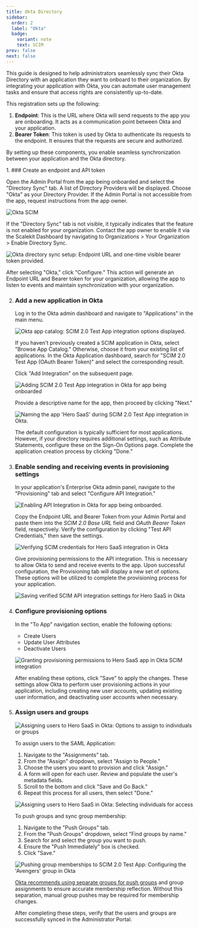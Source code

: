 ```yaml
---
title: Okta Directory
sidebar:
  order: 2
  label: "Okta"
  badge:
    variant: note
    text: SCIM
prev: false
next: false
---
```



This guide is designed to help administrators seamlessly sync their Okta Directory with an application they want to onboard to their organization. By integrating your application with Okta, you can automate user management tasks and ensure that access rights are consistently up-to-date.

This registration sets up the following:

1. **Endpoint**: This is the URL where Okta will send requests to the app you are onboarding. It acts as a communication point between Okta and your application.
2. **Bearer Token**: This token is used by Okta to authenticate its requests to the endpoint. It ensures that the requests are secure and authorized.

By setting up these components, you enable seamless synchronization between your application and the Okta directory.

<Steps>
1. ### Create an endpoint and API token

   Open the Admin Portal from the app being onboarded and select the "Directory Sync" tab. A list of Directory Providers will be displayed. Choose "Okta" as your Directory Provider. If the Admin Portal is not accessible from the app, request instructions from the app owner.

   ![Okta SCIM](@/assets/docs/guides/scim-integrations/okta-scim/0.png)

   <Aside type="note">
   If the "Directory Sync" tab is not visible, it typically indicates that the feature is not enabled for your organization. Contact the app owner to enable it via the Scalekit Dashboard by navigating to Organizations > Your Organization > Enable Directory Sync.
   </Aside>

   ![Okta directory sync setup: Endpoint URL and one-time visible bearer token provided.](@/assets/docs/guides/scim-integrations/okta-scim/5.png)

   After selecting "Okta," click "Configure." This action will generate an Endpoint URL and Bearer token for your organization, allowing the app to listen to events and maintain synchronization with your organization.

2. ### Add a new application in Okta

   Log in to the Okta admin dashboard and navigate to "Applications" in the main menu.

   ![Okta app catalog: SCIM 2.0 Test App integration options displayed.](@/assets/docs/guides/scim-integrations/okta-scim/1-scim-search.png)

   If you haven't previously created a SCIM application in Okta, select "Browse App Catalog." Otherwise, choose it from your existing list of applications. In the Okta Application dashboard, search for "SCIM 2.0 Test App (OAuth Bearer Token)" and select the corresponding result.

   Click "Add Integration" on the subsequent page.

   ![Adding SCIM 2.0 Test App integration in Okta for app being onboarded](@/assets/docs/guides/scim-integrations/okta-scim/2.png)

   Provide a descriptive name for the app, then proceed by clicking "Next."

   ![Naming the app 'Hero SaaS' during SCIM 2.0 Test App integration in Okta.](@/assets/docs/guides/scim-integrations/okta-scim/3.png)

   The default configuration is typically sufficient for most applications. However, if your directory requires additional settings, such as Attribute Statements, configure these on the Sign-On Options page. Complete the application creation process by clicking "Done."

3. ### Enable sending and receiving events in provisioning settings

   In your application's Enterprise Okta admin panel, navigate to the "Provisioning" tab and select "Configure API Integration."

   ![Enabling API Integration in Okta for app being onboarded.](@/assets/docs/guides/scim-integrations/okta-scim/4.png)

   Copy the Endpoint URL and Bearer Token from your Admin Portal and paste them into the *SCIM 2.0 Base URL* field and *OAuth Bearer Token* field, respectively. Verify the configuration by clicking "Test API Credentials," then save the settings.

   ![Verifying SCIM credentials for Hero SaaS integration in Okta](@/assets/docs/guides/scim-integrations/okta-scim/6.png)

   Give provisioning permissions to the API integration. This is necessary to allow Okta to send and receive events to the app. Upon successful configuration, the Provisioning tab will display a new set of options. These options will be utilized to complete the provisioning process for your application.

   ![Saving verified SCIM API integration settings for Hero SaaS in Okta](@/assets/docs/guides/scim-integrations/okta-scim/7.png)

4. ### Configure provisioning options

   In the "To App" navigation section, enable the following options:

   - Create Users
   - Update User Attributes
   - Deactivate Users

   ![Granting provisioning permissions to Hero SaaS app in Okta SCIM integration](@/assets/docs/guides/scim-integrations/okta-scim/4.1.png)

   After enabling these options, click "Save" to apply the changes. These settings allow Okta to perform user provisioning actions in your application, including creating new user accounts, updating existing user information, and deactivating user accounts when necessary.

5. ### Assign users and groups

   ![Assigning users to Hero SaaS in Okta: Options to assign to individuals or groups](@/assets/docs/guides/scim-integrations/okta-scim/10.png)

   To assign users to the SAML Application:

   1. Navigate to the "Assignments" tab.
   2. From the "Assign" dropdown, select "Assign to People."
   3. Choose the users you want to provision and click "Assign."
   4. A form will open for each user. Review and populate the user's metadata fields.
   5. Scroll to the bottom and click "Save and Go Back."
   6. Repeat this process for all users, then select "Done."

   ![Assigning users to Hero SaaS in Okta: Selecting individuals for access](@/assets/docs/guides/scim-integrations/okta-scim/12.png)

   To push groups and sync group membership:

   1. Navigate to the "Push Groups" tab.
   2. From the "Push Groups" dropdown, select "Find groups by name."
   3. Search for and select the group you want to push.
   4. Ensure the "Push Immediately" box is checked.
   5. Click "Save."

   ![Pushing group memberships to SCIM 2.0 Test App: Configuring the 'Avengers' group in Okta](@/assets/docs/guides/scim-integrations/okta-scim/15.png)

   <Aside type="tip">
   <a href="https://help.okta.com/en-us/content/topics/users-groups-profiles/usgp-about-group-push.htm" target="_blank" rel="noopener">Okta recommends using separate groups for push groups</a> and group assignments to ensure accurate membership reflection. Without this separation, manual group pushes may be required for membership changes.
   </Aside>

   After completing these steps, verify that the users and groups are successfully synced in the Administrator Portal.
</Steps>
